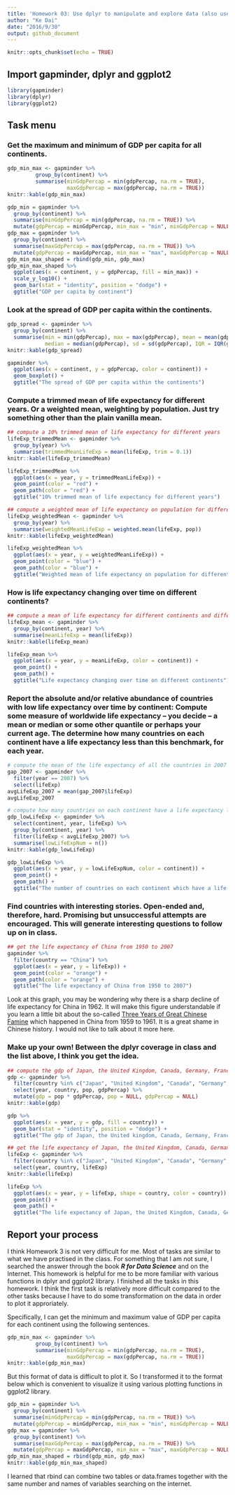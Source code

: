 ```yaml
---
title: 'Homework 03: Use dplyr to manipulate and explore data (also use ggplot2)'
author: "Ke Dai"
date: "2016/9/30"
output: github_document
---
```


```r
knitr::opts_chunk$set(echo = TRUE)
```

## Import gapminder, dplyr and ggplot2

```r
library(gapminder)
library(dplyr)
library(ggplot2)
```

## Task menu
### Get the maximum and minimum of GDP per capita for all continents.
```r
gdp_min_max <- gapminder %>% 
         group_by(continent) %>% 
         summarise(minGdpPercap = min(gdpPercap, na.rm = TRUE), 
                   maxGdpPercap = max(gdpPercap, na.rm = TRUE))
knitr::kable(gdp_min_max)
```
```r
gdp_min = gapminder %>% 
  group_by(continent) %>% 
  summarise(minGdpPercap = min(gdpPercap, na.rm = TRUE)) %>% 
  mutate(gdpPercap = minGdpPercap, min_max = "min", minGdpPercap = NULL) 
gdp_max = gapminder %>% 
  group_by(continent) %>% 
  summarise(maxGdpPercap = max(gdpPercap, na.rm = TRUE)) %>%    
  mutate(gdpPercap = maxGdpPercap, min_max = "max", maxGdpPercap = NULL) 
gdp_min_max_shaped = rbind(gdp_min, gdp_max)
gdp_min_max_shaped %>% 
  ggplot(aes(x = continent, y = gdpPercap, fill = min_max)) +
  scale_y_log10() +
  geom_bar(stat = "identity", position = "dodge") +
  ggtitle("GDP per capita by continent")
```

### Look at the spread of GDP per capita within the continents.
```r
gdp_spread <- gapminder %>% 
  group_by(continent) %>% 
  summarise(min = min(gdpPercap), max = max(gdpPercap), mean = mean(gdpPercap),
            median = median(gdpPercap), sd = sd(gdpPercap), IQR = IQR(gdpPercap))
knitr::kable(gdp_spread)
```
```r
gapminder %>% 
  ggplot(aes(x = continent, y = gdpPercap, color = continent)) +
  geom_boxplot() +
  ggtitle("The spread of GDP per capita within the continents")
```

### Compute a trimmed mean of life expectancy for different years. Or a weighted mean, weighting by population. Just try something other than the plain vanilla mean.
```r
## compute a 10% trimmed mean of life expectancy for different years
lifeExp_trimmedMean <- gapminder %>% 
  group_by(year) %>% 
  summarise(trimmedMeanLifeExp = mean(lifeExp, trim = 0.1))
knitr::kable(lifeExp_trimmedMean)
```
```r
lifeExp_trimmedMean %>% 
  ggplot(aes(x = year, y = trimmedMeanLifeExp)) +
  geom_point(color = "red") +
  geom_path(color = "red") +
  ggtitle("10% trimmed mean of life expectancy for different years")
```
```r
## compute a weighted mean of life expectancy on population for different years
lifeExp_weightedMean <- gapminder %>% 
  group_by(year) %>% 
  summarise(weightedMeanLifeExp = weighted.mean(lifeExp, pop))
knitr::kable(lifeExp_weightedMean)
```
```r
lifeExp_weightedMean %>% 
  ggplot(aes(x = year, y = weightedMeanLifeExp)) +
  geom_point(color = "blue") +
  geom_path(color = "blue") +
  ggtitle("Weighted mean of life expectancy on population for different years")
```

### How is life expectancy changing over time on different continents?
```r
## compute a mean of life expectancy for different continents and different years
lifeExp_mean <- gapminder %>% 
  group_by(continent, year) %>% 
  summarise(meanLifeExp = mean(lifeExp))
knitr::kable(lifeExp_mean)
```
```r
lifeExp_mean %>% 
  ggplot(aes(x = year, y = meanLifeExp, color = continent)) +
  geom_point() +
  geom_path() +
  ggtitle("Life expectancy changing over time on different continents")
```

### Report the absolute and/or relative abundance of countries with low life expectancy over time by continent: Compute some measure of worldwide life expectancy – you decide – a mean or median or some other quantile or perhaps your current age. The determine how many countries on each continent have a life expectancy less than this benchmark, for each year.
```r
# compute the mean of the life expectancy of all the countries in 2007 as the benchmark
gap_2007 <- gapminder %>% 
  filter(year == 2007) %>% 
  select(lifeExp)
avgLifeExp_2007 = mean(gap_2007$lifeExp)
avgLifeExp_2007

# compute how many countries on each continent have a life expectancy less than this benchmark for each year
gdp_lowLifeExp <- gapminder %>%
  select(continent, year, lifeExp) %>% 
  group_by(continent, year) %>% 
  filter(lifeExp < avgLifeExp_2007) %>% 
  summarise(lowLifeExpNum = n())
knitr::kable(gdp_lowLifeExp)
```
```r
gdp_lowLifeExp %>% 
  ggplot(aes(x = year, y = lowLifeExpNum, color = continent)) +
  geom_point() +
  geom_path() +
  ggtitle("The number of countries on each continent which have a life expectancy less than the worldwide average life expectancy in 2007 for each year")
```

### Find countries with interesting stories. Open-ended and, therefore, hard. Promising but unsuccessful attempts are encouraged. This will generate interesting questions to follow up on in class.
```r
## get the life expectancy of China from 1950 to 2007
gapminder %>% 
  filter(country == "China") %>% 
  ggplot(aes(x = year, y = lifeExp)) +
  geom_point(color = "orange") +
  geom_path(color = "orange") +
  ggtitle("The life expectancy of China from 1950 to 2007")
```

Look at this graph, you may be wondering why there is a sharp decline of life expectancy for China in 1962. It will make this figure understandable if you learn a little bit about the so-called <a href = "https://en.wikipedia.org/wiki/Great_Chinese_Famine">Three Years of Great Chinese Famine</a> which happened in China from 1959 to 1961. It is a great shame in Chinese history. I would not like to talk about it more here. 

### Make up your own! Between the dplyr coverage in class and the list above, I think you get the idea.
```r
## compute the gdp of Japan, the United Kingdom, Canada, Germany, France and China for each year
gdp <- gapminder %>% 
  filter(country %in% c("Japan", "United Kingdom", "Canada", "Germany", "France", "China")) %>% 
  select(year, country, pop, gdpPercap) %>% 
  mutate(gdp = pop * gdpPercap, pop = NULL, gdpPercap = NULL)
knitr::kable(gdp)
```
```r
gdp %>% 
  ggplot(aes(x = year, y = gdp, fill = country)) +
  geom_bar(stat = "identity", position = "dodge") +
  ggtitle("The gdp of Japan, the United kingdom, Canada, Germany, France and China for each year")
```
```r
## get the life expectancy of Japan, the United Kingdom, Canada, Germany, France and China for each year
lifeExp <- gapminder %>% 
  filter(country %in% c("Japan", "United Kingdom", "Canada", "Germany", "France", "China")) %>% 
  select(year, country, lifeExp)
knitr::kable(lifeExp)
```
```r
lifeExp %>% 
  ggplot(aes(x = year, y = lifeExp, shape = country, color = country)) +
  geom_point() +
  geom_path() +
  ggtitle("The life expectancy of Japan, the United Kingdom, Canada, Germany, France and China for each year")
```

## Report your process
I think Homework 3 is not very difficult for me. Most of tasks are similar to what we have practised in the class. For something that I am not sure, I searched the answer through the book ***R for Data Science*** and on the Internet. This homework is helpful for me to be more familiar with various functions in dplyr and ggplot2 library. I finished all the tasks in this homework. I think the first task is relatively more difficult compared to the other tasks because I have to do some transformation on the data in order to plot it approriately. 

Specifically, I can get the minimum and maximum value of GDP per capita for each continent using the following sentences.
```r
gdp_min_max <- gapminder %>% 
         group_by(continent) %>% 
         summarise(minGdpPercap = min(gdpPercap, na.rm = TRUE), 
                   maxGdpPercap = max(gdpPercap, na.rm = TRUE))
knitr::kable(gdp_min_max)
```
But this format of data is difficult to plot it. So I transformed it to the format below which is convenient to visualize it using various plotting functions in ggplot2 library. 
```r
gdp_min = gapminder %>% 
  group_by(continent) %>% 
  summarise(minGdpPercap = min(gdpPercap, na.rm = TRUE)) %>% 
  mutate(gdpPercap = minGdpPercap, min_max = "min", minGdpPercap = NULL) 
gdp_max = gapminder %>% 
  group_by(continent) %>% 
  summarise(maxGdpPercap = max(gdpPercap, na.rm = TRUE)) %>%    
  mutate(gdpPercap = maxGdpPercap, min_max = "max", maxGdpPercap = NULL) 
gdp_min_max_shaped = rbind(gdp_min, gdp_max)
knitr::kable(gdp_min_max_shaped)
```
I learned that rbind can combine two tables or data.frames together with the same number and names of variables searching on the internet.